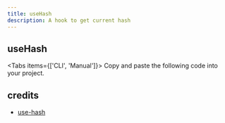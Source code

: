 ```yaml
---
title: useHash
description: A hook to get current hash
---
```


## useHash

<Tabs items={['CLI', 'Manual']}>
  <Tab>
    <InstallCLI value='use-hash' />
  </Tab>
  <Tab>
    Copy and paste the following code into your project.
    <RegistrySourceCode value='use-hash' />
  </Tab>
</Tabs>

## credits

- [use-hash](https://github.com/shuding/next-view-transitions/blob/main/src/use-hash.ts)
